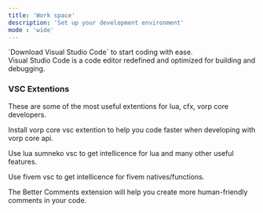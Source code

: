 ```yaml
---
title: 'Work space'
description: 'Set up your development environment'
mode : 'wide'
---
```


<Card color="lightgreen" title="visual studio code" icon="download" href="https://code.visualstudio.com/">
  <Icon icon="code" iconType="solid" color="lightgreen" />`Download Visual Studio Code` to start coding with ease.<br/>
  Visual Studio Code is a code editor redefined and optimized for building and debugging.


</Card>

### VSC Extentions

These are some of the most useful extentions for lua, cfx, vorp core developers.

<CardGroup>

<Card 
  color="lightgreen" 
  title="vorp core vsc extention" 
  icon="download" 
  href="https://marketplace.visualstudio.com/items?itemName=outsider3100.vorp-framework-vsc&ssr=false">
  Install vorp core vsc extention to help you code faster when developing with vorp core api.
</Card>

<Card color="lightgreen" title="lua sumneko vsc extention" icon="download" href="https://marketplace.visualstudio.com/items?itemName=sumneko.lua">
  Use lua sumneko vsc to get intellicence for lua and many other useful features.
</Card>

<Card 
  color="lightgreen" 
  title="fivem vsc extention"   
  icon="download"  href="https://marketplace.visualstudio.com/items?itemName=overextended.cfxlua-vscode">
  Use fivem vsc to get intellicence for fivem natives/functions.
</Card>

<Card
  color="lightgreen"
  title="better comments vsc extention"
  icon="download"
  href="https://marketplace.visualstudio.com/items?itemName=AmirHA.better-comments-2">
  The Better Comments extension will help you create more human-friendly comments in your code.
</Card>

</CardGroup>
